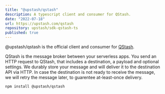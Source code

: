 ```yaml
---
title: "@upstash/qstash"
description: A typescript client and consumer for QStash.
date: "2022-07-18"
url: https://upstash.com/qstash
repository: upstash/sdk-qstash-ts
published: true
---
```


@upstash/qstash is the official client and consumer for [QStash](https://semperlabs/projects/qstash).

QStash is the message broker between your serverless apps. You send an HTTP
request to QStash, that includes a destination, a payload and optional settings.
We durably store your message and will deliver it to the destination API via
HTTP. In case the destination is not ready to receive the message, we will retry
the message later, to guarentee at-least-once delivery.

```bash
npm install @upstash/qstash
```
